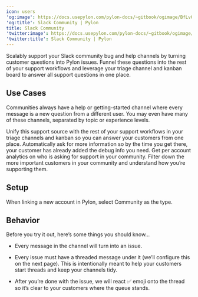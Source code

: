 ---
icon: users
'og:image': https://docs.usepylon.com/pylon-docs/~gitbook/ogimage/BfLv0TH7Vi18YKmMhoDo
'og:title': Slack Community | Pylon
title: Slack Community
'twitter:image': https://docs.usepylon.com/pylon-docs/~gitbook/ogimage/BfLv0TH7Vi18YKmMhoDo
'twitter:title': Slack Community | Pylon
---
Scalably support your Slack community bug and help channels by turning customer questions into Pylon issues. Funnel these questions into the rest of your support workflows and leverage your triage channel and kanban board to answer all support questions in one place.

## Use Cases

Communities always have a help or getting-started channel where every message is a new question from a different user. You may even have many of these channels, separated by topic or experience levels.

<Columns cols={3}>
  <Card
    title="Unification"
    img="/images/ceb88f90.svg"
  >
    Unify this support source with the rest of your support workflows in your triage channels and kanban so you can answer your customers from one place.
  </Card>
  <Card
    title="Autocollect Info"
    img="/images/29717f87.svg"
  >
    Automatically ask for more information so by the time you get there, your customer has already added the debug info you need.
  </Card>
  <Card
    title="Analytics"
    img="/images/2ac4208e.svg"
  >
    Get per account analytics on who is asking for support in your community. Filter down the more important customers in your community and understand how you’re supporting them.
  </Card>
</Columns>

## Setup

When linking a new account in Pylon, select Community as the type.

## Behavior

Before you try it out, here’s some things you should know…

* Every message in the channel will turn into an issue.

* Every issue must have a threaded message under it (we’ll configure this on the next page). This is intentionally meant to help your customers start threads and keep your channels tidy.

* After you’re done with the issue, we will react ✅ emoji onto the thread so it’s clear to your customers where the queue stands.
